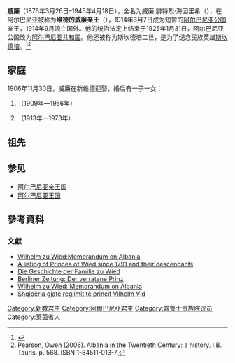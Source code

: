 {{Infobox royalty
| name        = 威廉
| image       = Albania 5050938671 1eb7eb6b79 o.jpg
| succession  = [[阿尔巴尼亚君主列表|阿尔巴尼亚亲王]]
| reign       = 1914年3月7日 — 1914年9月3日
| birth_date  = {{birth date|1876|03|26|df=y}}
| birth_place = [[德意志帝国|德意志帝国]][[新维德|新维德]]
| death_date  = {{Death date and age|1945|04|18|1876|03|26|df=y}}
| death_place = [[罗马尼亚王国|罗马尼亚王国]][[普雷代亚尔|普雷代亚尔]]
| house       = 維德家族
| father      = [[威廉_(維德親王)|維德親王威廉]]
| mother      = [[奧蘭治-拿騷的瑪麗|奧蘭治-拿騷的瑪麗]]
}}

'''威廉'''（1876年3月26日–1945年4月18日），全名为威廉·腓特烈·海因里希（{{lang-de|Wilhelm Friedrich Heinrich}}），在阿尔巴尼亚被称为'''维德的威廉亲王'''（{{lang-sq|Princ Vidi或Princ Vilhelm Vidi}}），1914年3月7日成为短暂的[[阿尔巴尼亚公国|阿尔巴尼亚公国]]亲王，1914年9月流亡国外。他的统治法定上结束于1925年1月31日，阿尔巴尼亚公国改为[[阿尔巴尼亚共和国|阿尔巴尼亚共和国]]。他还被称为斯坎德培二世，是为了纪念民族英雄[[斯坎德培|斯坎德培]]。<ref>{{Cite web |url=http://www.royalark.net/Albania/wied.htm |title=Wied, Albania |access-date=2014-07-26 |archive-date=2021-01-30 |archive-url=https://web.archive.org/web/20210130094707/http://www.royalark.net/Albania/wied.htm |dead-url=no }}</ref><ref>Pearson, Owen (2006). Albania in the Twentieth Century: a history. I.B. Tauris. p. 568. ISBN 1-84511-013-7.</ref>

== 家庭 ==
1906年11月30日，威廉在新维德迎娶{{le|松堡-瓦爾登堡的索菲|Sophie, Princess of Albania}}，婚后有一子一女：
# {{le|瑪麗·艾蕾諾爾|Princess Marie Eleonore of Albania}}（1909年—1956年）
# {{le|卡罗尔·维克托 (阿尔巴尼亚)|Carol Victor, Hereditary Prince of Albania|卡罗尔·维克托}}（1913年—1973年）

== 祖先 ==
{{Ahnentafel top|先祖}}<center>
{{ahnentafel-compact5
|style = font-size: 85%;
|boxstyle_1=background-color: #fcc;
|boxstyle_2=background-color: #fb9;
|boxstyle_3=background-color: #ffc;
|boxstyle_4=background-color: #bfc;
|boxstyle_5=background-color: #9fe;
|1= '''阿爾巴尼亞親王威廉'''
|2= '''父：'''[[威廉_(維德親王)|維德親王威廉]]
|3= '''母：'''[[奧蘭治-拿騷的瑪麗|奧蘭治-拿騷的瑪麗]]
|4= '''祖父：'''{{le|維德親王赫爾曼|Hermann, Prince of Wied}}
|5= '''祖母：'''[[拿騷的瑪麗|拿騷的瑪麗]]
|6= '''外祖父：'''[[荷蘭的弗雷德里克王子|荷蘭的弗雷德里克王子]]
|7= '''外祖母：'''[[普魯士的路易絲_(1808-1870)|普魯士的路易絲]]
|8= '''曾祖父：'''維德親王約翰·奧古斯特·卡爾
|9= '''曾祖母：'''索爾姆斯-布勞恩費爾斯的索菲·奧古斯塔
|10= '''外曾祖父：'''[[威廉_(拿騷公爵)|拿騷公爵威廉]]
|11= '''外曾祖母：'''[[薩克森-希爾德布格豪森的路易絲|薩克森-希爾德布格豪森的路易絲]]
|12= '''外曾祖父：'''荷蘭國王[[威廉一世_(尼德蘭)|威廉一世]]
|13= '''外曾祖母：'''[[普魯士的威廉明妮_(1774-1837)|普魯士的威廉明妮]]
|14= '''外曾祖父：'''普魯士國王[[腓特烈·威廉三世|腓特烈·威廉三世]]
|15= '''外曾祖母：'''[[梅克倫堡-施特雷利茨的路易絲|梅克倫堡-施特雷利茨的路易絲]]
|16= '''高祖父：'''維德親王腓特烈·卡爾
|17= '''高祖母：'''塞恩-維根斯坦-貝勒堡的瑪麗
|18= '''外高祖父：'''{{le|索爾姆斯-布勞恩費爾斯親王威廉|William, Prince of Solms-Braunfels}}
|19= '''外高祖母：'''薩爾姆-格盧姆巴赫的奧古斯塔
|20= '''外高祖父：'''拿騷-威爾堡親王[[腓特烈·威廉_(拿騷-威爾堡)|腓特烈·威廉]]
|21= '''外高祖母：'''[[基希貝格的路易絲·伊莎貝爾|基希貝格的路易絲·伊莎貝爾]]
|22= '''外高祖父：'''薩克森-希爾德布格豪森公爵[[弗里德里希_(薩克森-阿爾滕堡)|腓特烈]]
|23= '''外高祖母：'''[[梅克倫堡-施特雷利茨的夏洛特_(1769年－1818年)|梅克倫堡-施特雷利茨的夏洛特]]
|24= '''外高祖父：'''奧蘭治親王[[威廉五世_(奧蘭治)|威廉五世]]
|25= '''外高祖母：'''[[普魯士的威廉明妮_(1751-1820)|普魯士的威廉明妮]]
|26= '''外高祖父：'''普魯士國王[[腓特烈·威廉二世|腓特烈·威廉二世]]
|27= '''外高祖母：'''黑森-達姆施塔特的[[弗蕾德里克·路易絲_(黑森-達姆施塔特)|弗蕾德里克·路易絲]]
|28= '''外高祖父：'''普魯士國王腓特烈·威廉二世（同上）
|29= '''外高祖母：'''黑森-達姆施塔特的弗蕾德里克·路易絲（同上）
|30= '''外高祖父：'''梅克倫堡-施特雷利茨大公[[卡爾二世_(梅克倫堡-施特雷利茨)|卡爾二世]]
|31= '''外高祖母：'''[[黑森-達姆施塔特的弗蕾德里克|黑森-達姆施塔特的弗蕾德里克]]
}}</center>
{{ahnentafel bottom}}

== 参见 ==
* [[阿尔巴尼亚亲王国|阿尔巴尼亚亲王国]]
* [[阿尔巴尼亚王国|阿尔巴尼亚王国]]

== 參考資料 ==
{{reflist}}

=== 文獻 ===
* [https://web.archive.org/web/20070610141944/http://www.albanianhistory.net/texts/AH1917.html Wilhelm zu Wied:Memorandum on Albania]
* [http://genealogy.euweb.cz/runkel/runkel6.html A listing of Princes of Wied since 1791 and their descendants]{{Wayback|url=http://genealogy.euweb.cz/runkel/runkel6.html |date=20110605002533 }}
* [https://web.archive.org/web/20110719120116/http://www.zuwied.de/albanien.htm Die Geschichte der Familie zu Wied]
* [https://web.archive.org/web/20110822051843/http://www.berlinonline.de/berliner-zeitung/archiv/.bin/dump.fcgi/1997/0628/magazin/0003/ Berliner Zeitung: Der verratene Prinz]
* [https://web.archive.org/web/20070610141944/http://www.albanianhistory.net/texts/AH1917.html Wilhelm zu Wied: Memorandum on Albania]
* [http://www.pasqyra.com/arkivi/2004/21042004/faqe/shqiperiagjateregjimitteprincvilhelmvid.htm Shqipëria gjatë regjimit të princit Vilhelm Vid] {{Wayback|url=http://www.pasqyra.com/arkivi/2004/21042004/faqe/shqiperiagjateregjimitteprincvilhelmvid.htm |date=20160304100722 }}

{{Authority control}}
[[Category:新教君主|Category:新教君主]]
[[Category:阿爾巴尼亞君主|Category:阿爾巴尼亞君主]]
[[Category:普鲁士贵族院议员|Category:普鲁士贵族院议员]]
[[Category:莱茵省人|Category:莱茵省人]]